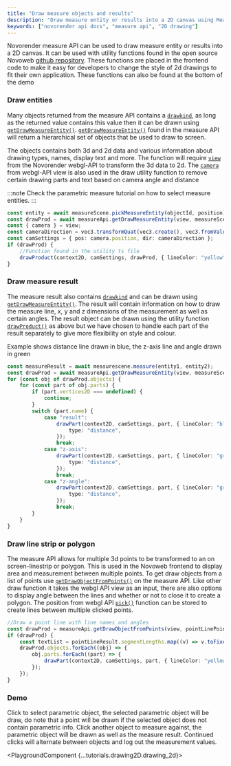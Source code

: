 ```yaml
---
title: "Draw measure objects and results"
description: "Draw measure entity or results into a 2D canvas using Measure API."
keywords: ["novorender api docs", "measure api", "2D drawing"]
---
```



Novorender measure API can be used to draw measure entity or results into a 2D canvas.
It can be used with utility functions found in the open source Novoweb [github repository](https://github.com/novorender/novoweb/blob/develop/src/features/engine2D/utils.ts).
These functions are placed in the frontend code to make it easy for developers to change the style of 2d drawings to fit their own application.
These functions can also be found at the bottom of the demo

### Draw entities

Many objects returned from the measure API contains a <code>[drawkind](/docs/measure-api/interfaces/Measure.DrawableEntity#drawkind)</code>, as long as the returned value contains this value then it can be drawn using <code>[getDrawMeasureEntity()](/docs/measure-api/interfaces/Measure.MeasureAPI#getdrawmeasureentity)</code>. <code>[getDrawMeasureEntity()](/docs/measure-api/interfaces/Measure.MeasureAPI#getdrawmeasureentity)</code> found in the measure API will return a hierarchical set of objects that be used to draw to screen.

The objects contains both 3d and 2d data and various information about drawing types, names, display text and more.
The function will require <code>[view](/docs/webgl-api/interfaces/NovoRender.View)</code> from the Novorender webgl-API to transform the 3d data to 2d.
The <code>[camera](/docs/webgl-api/interfaces/NovoRender.View#camera)</code> from webgl-API view is also used in the draw utility function to remove certain drawing parts and text based on camera angle and distance

:::note
Check the parametric measure tutorial on how to select measure entities.
:::

```typescript
const entity = await measureScene.pickMeasureEntity(objectId, position);
const drawProd = await measureApi.getDrawMeasureEntity(view, measureScene, entity);
const { camera } = view;
const cameraDirection = vec3.transformQuat(vec3.create(), vec3.fromValues(0, 0, -1), camera.rotation);
const camSettings = { pos: camera.position, dir: cameraDirection };
if (drawProd) {
    //Function found in the utility ts file
    drawProduct(context2D, camSettings, drawProd, { lineColor: "yellow", fillColor: "blue" }, 3);
}
```

### Draw measure result

The measure result also contains <code>[drawkind](/docs/measure-api/interfaces/Measure.DrawableEntity#drawkind)</code> and can be drawn using <code>[getDrawMeasureEntity()](/docs/measure-api/interfaces/Measure.MeasureAPI#getdrawmeasureentity)</code>.
The result will contain information on how to draw the measure line, x, y and z dimensions of the measurement as well as certain angles.
The result object can be drawn using the utility function <code>[drawProduct()](https://github.com/novorender/novoweb/blob/develop/src/features/engine2D/utils.ts#L24)</code> as above but we have chosen to handle each part of the result separately to give more flexibility on style and colour.

Example shows distance line drawn in blue, the z-axis line and angle drawn in green

```typescript
const measureResult = await measurescene.measure(entity1, entity2);
const drawProd = await measureApi.getDrawMeasureEntity(view, measureScene, measureResult);
for (const obj of drawProd.objects) {
    for (const part of obj.parts) {
        if (part.vertices2D === undefined) {
            continue;
        }
        switch (part.name) {
            case "result":
                drawPart(context2D, camSettings, part, { lineColor: "blue" }, 3, {
                    type: "distance",
                });
                break;
            case "z-axis":
                drawPart(context2D, camSettings, part, { lineColor: "green" }, 3, {
                    type: "distance",
                });
                break;
            case "z-angle":
                drawPart(context2D, camSettings, part, { lineColor: "green" }, 2, {
                    type: "distance",
                });
                break;
        }
    }
}
```

### Draw line strip or polygon

The measure API allows for multiple 3d points to be transformed to an on screen-linestrip or polygon.
This is used in the Novoweb frontend to display area and measurement between multiple points.
To get draw objects from a list of points use <code>[getDrawObjectFromPoints()](/docs/measure-api/interfaces/Measure.MeasureAPI#getdrawobjectfrompoints)</code> on the measure API.
Like other draw function it takes the webgl API view as an input, there are also options to display angle between the lines and whether or not to close it to create a polygon.
The position from webgl API <code>[pick()](/docs/webgl-api/interfaces/NovoRender.View#pick)</code> function can be stored to create lines between multiple clicked points.

```typescript
//Draw a point line with line names and angles
const drawProd = measureApi.getDrawObjectFromPoints(view, pointLinePoints, false, true);
if (drawProd) {
    const textList = pointLineResult.segmentLengths.map((v) => v.toFixed(2));
    drawProd.objects.forEach((obj) => {
        obj.parts.forEach((part) => {
            drawPart(context2D, camSettings, part, { lineColor: "yellow", pointColor: { start: "green" } }, 2, { type: "distance", customText: textList });
        });
    });
}
```

### Demo

Click to select parametric object, the selected parametric object will be draw, do note that a point will be drawn if the selected object does not contain parametric info.
Click another object to measure against, the parametric object will be drawn as well as the measure result.
Continued clicks will alternate between objects and log out the measurement values.

<PlaygroundComponent {...tutorials.drawing2D.drawing_2d}></PlaygroundComponent>
